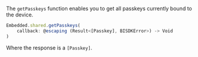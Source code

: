 The `getPasskeys` function enables you to get all passkeys currently bound to the device.

```javascript
Embedded.shared.getPasskeys(
    callback: @escaping (Result<[Passkey], BISDKError>) -> Void
)
```

Where the response is a `[Passkey]`.
